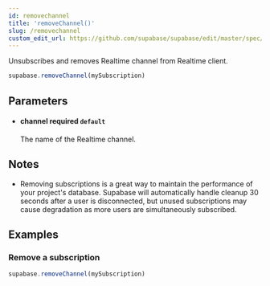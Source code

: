 ```yaml
---
id: removechannel
title: 'removeChannel()'
slug: /removechannel
custom_edit_url: https://github.com/supabase/supabase/edit/master/spec/supabase_js_v2_legacy.yml
---
```



Unsubscribes and removes Realtime channel from Realtime client.

```js
supabase.removeChannel(mySubscription)
```

## Parameters

<ul className="method-list-group">
  
<li className="method-list-item">
  <h4 className="method-list-item-label">
    <span className="method-list-item-label-name">
      channel
    </span>
    <span className="method-list-item-label-badge required">
      required
    </span>
    <span className="method-list-item-validation">
      <code>default</code>
    </span>
  </h4>
  <div class="method-list-item-description">

The name of the Realtime channel.

  </div>
  
</li>

</ul>

## Notes

- Removing subscriptions is a great way to maintain the performance of your project's database. Supabase will automatically handle cleanup 30 seconds after a user is disconnected, but unused subscriptions may cause degradation as more users are simultaneously subscribed.

## Examples

### Remove a subscription

```js
supabase.removeChannel(mySubscription)
```
